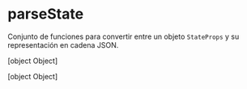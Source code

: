 # parseState

Conjunto de funciones para convertir entre un objeto `StateProps` y su representación en cadena JSON.

[object Object]

[object Object]

